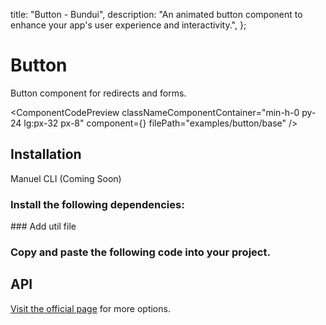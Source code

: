   title: "Button - Bundui",
  description:
    "An animated button component to enhance your app's user experience and interactivity.",
};


# Button

Button component for redirects and forms.

<ComponentCodePreview
  classNameComponentContainer="min-h-0 py-24 lg:px-32 px-8"
  component={<BaseButtonExample />}
  filePath="examples/button/base"
/>

## Installation

<Tabs defaultValue="manuel" className="w-[400px]">
    <TabsList>
        <TabsTrigger value="manuel">Manuel</TabsTrigger>
        <TabsTrigger disabled value="cli">CLI (Coming Soon)</TabsTrigger>
    </TabsList>
</Tabs>

### Install the following dependencies:

<CodeRenderer code="npm i @radix-ui/react-slot class-variance-authority" lang="bash" />### Add util file

<CodeBlock filePath="lib/utils.ts" />

### Copy and paste the following code into your project.

<CodeBlock filePath="components/ui/button.tsx" />


## API

<a href="https://ui.shadcn.com/docs/components/button" target="_blank">Visit the official page</a> for more options.
